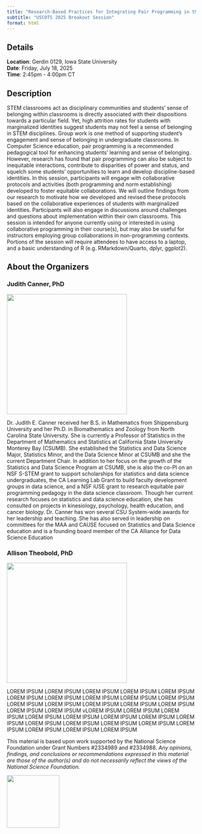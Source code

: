 ```yaml
---
title: "Research-Based Practices for Integrating Pair Programming in the Classroom"
subtitle: "USCOTS 2025 Breakout Session"
format: html
---
```



## Details

**Location**: Gerdin 0129, Iowa State University  
**Date**: Friday, July 18, 2025  
**Time**: 2:45pm - 4:00pm CT  



## Description

STEM classrooms act as disciplinary communities and students’ sense of belonging within classrooms is directly associated with their dispositions towards a particular field. Yet, high attrition rates for students with marginalized identities suggest students may not feel a sense of belonging in STEM disciplines. Group work is one method of supporting student’s engagement and sense of belonging in undergraduate classrooms. In Computer Science education, pair programming is a recommended pedagogical tool for enhancing students’ learning and sense of belonging. However, research has found that pair programming can also be subject to inequitable interactions, contribute to disparities of power and status, and squelch some students’ opportunities to learn and develop discipline-based identities. In this session, participants will engage with collaborative protocols and activities (both programming and norm establishing) developed to foster equitable collaborations. We will outline findings from our research to motivate how we developed and revised these protocols based on the collaborative experiences of students with marginalized identities. Participants will also engage in discussions around challenges and questions about implementation within their own classrooms. This session is intended for anyone currently using or interested in using collaborative programming in their course(s), but may also be useful for instructors employing group collaborations in non-programming contexts. Portions of the session will require attendees to have access to a laptop, and a basic understanding of R (e.g. RMarkdown/Quarto, dplyr, ggplot2).


## About the Organizers

### Judith Canner, PhD

::: {layout="[[30,70]]]"}

![](images/Canner_Judith_full.jpg){fig-align="left" fig-alt="A picture of Judith Canner" style="height:20rem" class="rounded-circle"}

Dr. Judith E. Canner received her B.S. in Mathematics from Shippensburg University and her Ph.D. in Biomathematics and Zoology from North Carolina State University.  She is currently a Professor of Statistics in the Department of Mathematics and Statistics at California State University Monterey Bay (CSUMB). She established the Statistics and Data Science Major, Statistics Minor, and the Data Science Minor at CSUMB and she the current Department Chair.  In addition to her focus on the growth of the Statistics and Data Science Program at CSUMB, she is also the co-PI on an NSF S-STEM grant to support scholarships for statistics and data science undergraduates, the CA Learning Lab Grant to build faculty development groups in data science, and a NSF iUSE grant to research equitable pair programming pedagogy in the data science classroom. Though her current research focuses on statistics and data science education, she has consulted on projects in kinesiology, psychology, health education, and cancer biology. Dr. Canner has won several CSU System-wide awards for her leadership and teaching. She has also served in leadership on committees for the MAA and CAUSE focused on Statistics and Data Science education and is a founding board member of the CA Alliance for Data Science Education

:::


### Allison Theobold, PhD

::: {layout="[[30,70]]]"}

![](images/Allison_Theobold.jpg){fig-align="left" fig-alt="A picture of Allison Theobold" style="height:20rem" class="rounded-circle"}

LOREM IPSUM LOREM IPSUM LOREM IPSUM LOREM IPSUM LOREM IPSUM LOREM IPSUM LOREM IPSUM LOREM IPSUM LOREM IPSUM LOREM IPSUM LOREM IPSUM LOREM IPSUM LOREM IPSUM LOREM IPSUM LOREM IPSUM LOREM IPSUM LOREM IPSUM vLOREM IPSUM LOREM IPSUM LOREM IPSUM LOREM IPSUM LOREM IPSUM LOREM IPSUM LOREM IPSUM LOREM IPSUM LOREM IPSUM LOREM IPSUM LOREM IPSUM LOREM IPSUM LOREM IPSUM LOREM IPSUM LOREM IPSUM LOREM IPSUM 

:::









::: {layout="[[80,20]]]"}

This material is based upon work supported by the National Science Foundation under Grant Numbers #2334989 and #2334988. *Any opinions, findings, and conclusions or recommendations expressed in this material are those of the author(s) and do not necessarily reflect the views of the National Science Foundation.*

![](images/NSF_Official_logo_High_Res_1200ppi.png){fig-align="right" fig-alt="NSF logo featuring a blue globe with white NSF letters in front, surrounded by a gold gear-like border." style="height:10em"}

:::